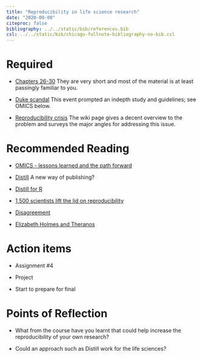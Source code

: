 ```yaml
---
title: "Reproducibility in life science research"
date: "2020-09-08"
citeproc: false
bibliography: ../../static/bib/references.bib
csl: ../../static/bib/chicago-fullnote-bibliography-no-bib.csl
--- 
```



# Required 

- [Chapters 26-30](https://r4ds.had.co.nz/communicate-intro.html) They are very short and most of the material is at least passingly familiar to you.

- [Duke scandal](https://www.nytimes.com/2011/07/08/health/research/08genes.html?_r=2&hp) This event prompted an indepth study and guidelines; see OMICS below.

- [Reproducibility crisis](https://en.wikipedia.org/wiki/Replication_crisis) The wiki page gives a decent overview to the problem and surveys the major angles for addressing this issue.

# Recommended Reading

- [OMICS - lessons learned and the path forward](https://www.nap.edu/read/13297/chapter/1)

- [Distill](https://distill.pub/) A new way of publishing?

- [Distill for R](https://rstudio.github.io/distill/)

- [1,500 scientists lift the lid on reproducibility](https://www.nature.com/news/1-500-scientists-lift-the-lid-on-reproducibility-1.19970)

- [Disagreement](https://www.pnas.org/content/115/11/2628)

- [Elizabeth Holmes and Theranos](https://en.wikipedia.org/wiki/Theranos)



# Action items  

- Assignment #4

- Project

- Start to prepare for final

# Points of Reflection 

- What from the course have you learnt that could help increase the reproducibility of your own research?

- Could an approach such as Distill work for the life sciences?
